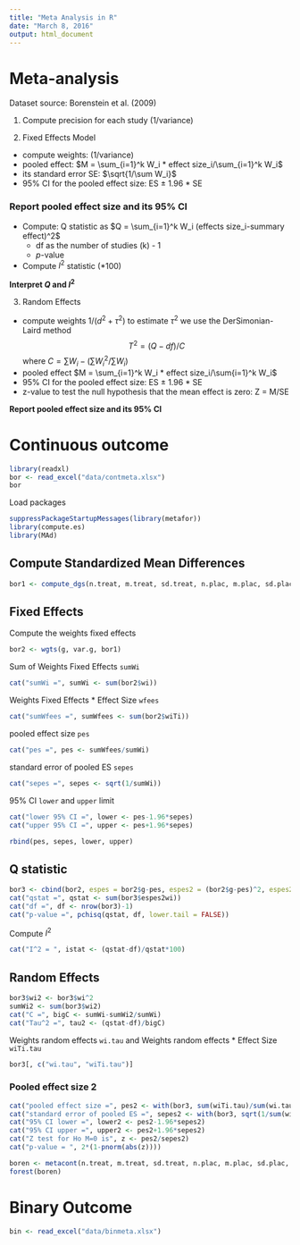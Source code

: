 ```yaml
---
title: "Meta Analysis in R"
date: "March 8, 2016"
output: html_document
---
```


# Meta-analysis
Dataset source: Borenstein et al. (2009)

1. Compute precision for each study (1/variance)

2. Fixed Effects Model 
* compute weights: (1/variance)
* pooled effect: $M = \sum_{i=1}^k W_i * effect size_i/\sum_{i=1}^k W_i$
* its standard error SE: $\sqrt{1/\sum W_i}$
* 95% CI for the pooled effect size: ES $\pm$ 1.96 * SE

### Report pooled effect size and its 95% CI
* Compute: Q statistic as  $Q = \sum_{i=1}^k W_i (effects size_i-summary effect)^2$
    * df as the number of studies (k) - 1
    * _p_-value 
* Compute $I^2$ statistic (*100)

**Interpret $Q$ and $I^2$**

3. Random Effects
* compute weights $1/(d^2+\tau^2)$ to estimate $\tau^2$ we use the DerSimonian-Laird method 
$$
T^2 = (Q - df)/C
$$
where $C = \sum W_i-(\sum W_{i}^2/\sum W_i)$
* pooled effect $M = \sum_{i=1}^k W_i * effect size_i/\sum{i=1}^k W_i$
* 95% CI for the pooled effect size: ES $\pm$ 1.96 * SE
* z-value to test the null hypothesis that the mean effect is zero: Z = M/SE

**Report pooled effect size and its 95% CI**

# Continuous outcome

```r
library(readxl)
bor <- read_excel("data/contmeta.xlsx")
bor
```

Load packages

```r
suppressPackageStartupMessages(library(metafor))
library(compute.es)
library(MAd)
```

## Compute Standardized Mean Differences
```r
bor1 <- compute_dgs(n.treat, m.treat, sd.treat, n.plac, m.plac, sd.plac, data = bor, denom = "pooled.sd")
```

## Fixed Effects

Compute the weights fixed effects
```r
bor2 <- wgts(g, var.g, bor1)
```

Sum of Weights Fixed Effects `sumWi`
```r
cat("sumWi =", sumWi <- sum(bor2$wi))
```

Weights Fixed Effects * Effect Size `wfees`
```r
cat("sumWfees =", sumWfees <- sum(bor2$wiTi))
```

pooled effect size `pes`
```r
cat("pes =", pes <- sumWfees/sumWi)
```

standard error of pooled ES `sepes`
```r
cat("sepes =", sepes <- sqrt(1/sumWi))
```

95% CI `lower` and `upper` limit
```r
cat("lower 95% CI =", lower <- pes-1.96*sepes)
cat("upper 95% CI =", upper <- pes+1.96*sepes)
```

```r
rbind(pes, sepes, lower, upper)
```

## Q statistic

```r
bor3 <- cbind(bor2, espes = bor2$g-pes, espes2 = (bor2$g-pes)^2, espes2wi = ((bor2$g-pes)^2)*bor2$wi)
cat("qstat =", qstat <- sum(bor3$espes2wi))
cat("df =", df <- nrow(bor3)-1)
cat("p-value =", pchisq(qstat, df, lower.tail = FALSE))
```

Compute $I^2$

```r
cat("I^2 = ", istat <- (qstat-df)/qstat*100)
```

## Random Effects

```r
bor3$wi2 <- bor3$wi^2
sumWi2 <- sum(bor3$wi2)
cat("C =", bigC <- sumWi-sumWi2/sumWi)
cat("Tau^2 =", tau2 <- (qstat-df)/bigC)
```

Weights random effects `wi.tau` and Weights random effects * Effect Size `wiTi.tau`

```r
bor3[, c("wi.tau", "wiTi.tau")]
```

### Pooled effect size 2
```r
cat("pooled effect size =", pes2 <- with(bor3, sum(wiTi.tau)/sum(wi.tau)))
cat("standard error of pooled ES =", sepes2 <- with(bor3, sqrt(1/sum(wi.tau))))
cat("95% CI lower =", lower2 <- pes2-1.96*sepes2)
cat("95% CI upper =", upper2 <- pes2+1.96*sepes2)
cat("Z test for Ho M=0 is", z <- pes2/sepes2)
cat("p-value = ", 2*(1-pnorm(abs(z))))
```

```r
boren <- metacont(n.treat, m.treat, sd.treat, n.plac, m.plac, sd.plac, data = bor, studlab = study)
forest(boren)
```

# Binary Outcome

```r
bin <- read_excel("data/binmeta.xlsx")
```